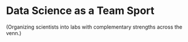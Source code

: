 # Data Science as a Team Sport

(Organizing scientists into labs with complementary strengths across the venn.)